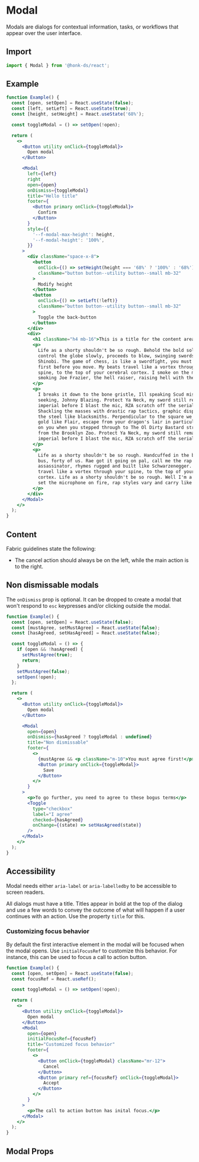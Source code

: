 
# Modal

Modals are dialogs for contextual information, tasks, or workflows that appear
over the user interface.

## Import

```js
import { Modal } from '@honk-ds/react';
```

## Example

```jsx example
function Example() {
  const [open, setOpen] = React.useState(false);
  const [left, setLeft] = React.useState(true);
  const [height, setHeight] = React.useState('68%');

  const toggleModal = () => setOpen(!open);

  return (
    <>
      <Button utility onClick={toggleModal}>
        Open modal
      </Button>

      <Modal
        left={left}
        right
        open={open}
        onDismiss={toggleModal}
        title="Hello title"
        footer={
          <Button primary onClick={toggleModal}>
            Confirm
          </Button>
        }
        style={{
          '--f-modal-max-height': height,
          '--f-modal-height': '100%',
        }}
      >
        <div className="space-x-8">
          <button
            onClick={() => setHeight(height === '68%' ? '100%' : '68%')}
            className="button button--utility button--small mb-32"
          >
            Modify height
          </button>
          <button
            onClick={() => setLeft(!left)}
            className="button button--utility button--small mb-32"
          >
            Toggle the back-button
          </button>
        </div>
        <div>
          <h1 className="h4 mb-16">This is a title for the content area</h1>
          <p>
            Life as a shorty shouldn't be so rough. Behold the bold soldier
            control the globe slowly, proceeds to blow, swinging swords like
            Shinobi. The game of chess, is like a swordfight, you must think
            first before you move. My beats travel like a vortex through your
            spine, to the top of your cerebral cortex. I smoke on the mic like
            smoking Joe Frazier, the hell raiser, raising hell with the flavor.
          </p>
          <p>
            I breaks it down to the bone gristle, Ill speaking Scud missile heat
            seeking, Johnny Blazing. Protect Ya Neck, my sword still remain
            imperial before I blast the mic, RZA scratch off the serial.
            Shackling the masses with drastic rap tactics, graphic displays melt
            the steel like blacksmiths. Perpendicular to the square we stay in
            gold like Flair, escape from your dragon's lair in particular. Shame
            on you when you stepped through to The Ol Dirty Bastard straight
            from the Brooklyn Zoo. Protect Ya Neck, my sword still remain
            imperial before I blast the mic, RZA scratch off the serial.
          </p>
          <p>
            Life as a shorty shouldn't be so rough. Handcuffed in the back of a
            bus, forty of us. Rae got it going on pal, call me the rap
            assassinator, rhymes rugged and built like Schwarzenegger. My beats
            travel like a vortex through your spine, to the top of your cerebral
            cortex. Life as a shorty shouldn't be so rough. Well I'm a sire, I
            set the microphone on fire, rap styles vary and carry like Mariah.
          </p>
        </div>
      </Modal>
    </>
  );
}
```

## Content

Fabric guidelines state the following:

- The cancel action should always be on the left, while the main action is to
  the right.

## Non dismissable modals

The `onDismiss` prop is optional. It can be dropped to create a modal that won't
respond to `esc` keypresses and/or clicking outside the modal.

```jsx example
function Example() {
  const [open, setOpen] = React.useState(false);
  const [mustAgree, setMustAgree] = React.useState(false);
  const [hasAgreed, setHasAgreed] = React.useState(false);

  const toggleModal = () => {
    if (open && !hasAgreed) {
      setMustAgree(true);
      return;
    }
    setMustAgree(false);
    setOpen(!open);
  };

  return (
    <>
      <Button utility onClick={toggleModal}>
        Open modal
      </Button>

      <Modal
        open={open}
        onDismiss={hasAgreed ? toggleModal : undefined}
        title="Non dismissable"
        footer={
          <>
            {mustAgree && <p className="m-10">You must agree first!</p>}
            <Button primary onClick={toggleModal}>
              Save
            </Button>
          </>
        }
      >
        <p>To go further, you need to agree to these bogus terms</p>
        <Toggle
          type="checkbox"
          label="I agree"
          checked={hasAgreed}
          onChange={(state) => setHasAgreed(state)}
        />
      </Modal>
    </>
  );
}
```

## Accessibility

Modal needs either `aria-label` or `aria-labelledby` to be accessible to screen
readers.

All dialogs must have a title. Titles appear in bold at the top of the dialog
and use a few words to convey the outcome of what will happen if a user
continues with an action. Use the property `title` for this.

### Customizing focus behavior

By default the first interactive element in the modal will be focused when the
modal opens. Use `initialFocusRef` to customize this behavior. For instance,
this can be used to focus a call to action button.

```jsx example
function Example() {
  const [open, setOpen] = React.useState(false);
  const focusRef = React.useRef();

  const toggleModal = () => setOpen(!open);

  return (
    <>
      <Button utility onClick={toggleModal}>
        Open modal
      </Button>
      <Modal
        open={open}
        initialFocusRef={focusRef}
        title="Customized focus behavior"
        footer={
          <>
            <Button onClick={toggleModal} className="mr-12">
              Cancel
            </Button>
            <Button primary ref={focusRef} onClick={toggleModal}>
              Accept
            </Button>
          </>
        }
      >
        <p>The call to action button has inital focus.</p>
      </Modal>
    </>
  );
}
```

## Modal Props

```props packages/modal/src/component.tsx

```
